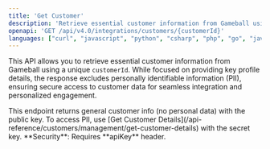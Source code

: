 ```yaml
---
title: 'Get Customer'
description: 'Retrieve essential customer information from Gameball using a unique customerId.'
openapi: 'GET /api/v4.0/integrations/customers/{customerId}'
languages: ["curl", "javascript", "python", "csharp", "php", "go", "java", "ruby"]
---
```


This API allows you to retrieve essential customer information from Gameball using a unique `customerId`. While focused on providing key profile details, the response excludes personally identifiable information (PII), ensuring secure access to customer data for seamless integration and personalized engagement.

<Info>
This endpoint returns general customer info (no personal data) with the public key. To access PII, use [Get Customer Details](/api-reference/customers/management/get-customer-details) with the secret key.
</Info>

<Info>
**Security**: Requires **apiKey** header.
</Info>
